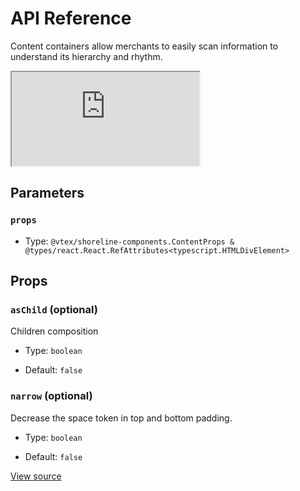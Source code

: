 # API Reference

Content containers allow merchants to easily scan information to understand its hierarchy and rhythm.

<iframe src="https://620e870c28c4ae003a705d42-bbvjrjhicp.chromatic.com/?path=/story/components-content--play&full=1&shortcuts=false&singleStory=true" 
    style={{"width":"100%","height":600,"border":0,"borderRadius":4}}></iframe>

## Parameters

### `props`

- Type: `@vtex/shoreline-components.ContentProps & @types/react.React.RefAttributes<typescript.HTMLDivElement>`

## Props

### `asChild` (optional)

Children composition

- Type: `boolean`

- Default: `false`

### `narrow` (optional)

Decrease the space token in top and bottom padding.

- Type: `boolean`

- Default: `false`

[View source](https://github.com/vtex/shoreline/blob/cb4b264ac/packages/components/src/content/content.tsx#L15)
